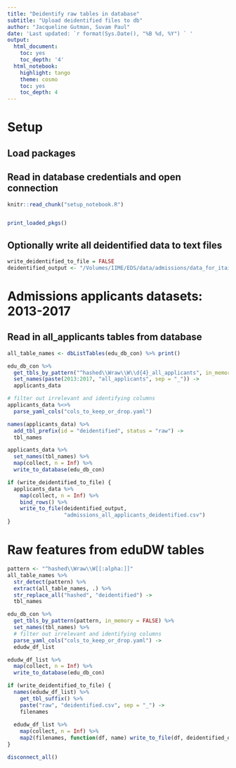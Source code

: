 ```yaml
---
title: "Deidentify raw tables in database"
subtitle: "Upload deidentified files to db"
author: "Jacqueline Gutman, Suvam Paul"
date: 'Last updated: `r format(Sys.Date(), "%B %d, %Y") ` '
output:
  html_document:
    toc: yes
    toc_depth: '4'
  html_notebook:
    highlight: tango
    theme: cosmo
    toc: yes
    toc_depth: 4
---
```


# Setup
## Load packages
## Read in database credentials and open connection

```r
knitr::read_chunk("setup_notebook.R")
```

```r
```

```r
print_loaded_pkgs()
```


## Optionally write all deidentified data to text files

```r
write_deidentified_to_file = FALSE
deidentified_output <- "/Volumes/IIME/EDS/data/admissions/data_for_itai/"
```

# Admissions applicants datasets: 2013-2017

## Read in all_applicants tables from database

```r
all_table_names <- dbListTables(edu_db_con) %>% print()

edu_db_con %>%
  get_tbls_by_pattern("^hashed\\Wraw\\W\\d{4}_all_applicants", in_memory = FALSE) %>%
  set_names(paste(2013:2017, "all_applicants", sep = "_")) -> 
  applicants_data
```

```r
# filter out irrelevant and identifying columns
applicants_data %<>% 
  parse_yaml_cols("cols_to_keep_or_drop.yaml")
```

```r
names(applicants_data) %>%
  add_tbl_prefix(id = "deidentified", status = "raw") ->
  tbl_names

applicants_data %>% 
  set_names(tbl_names) %>%
  map(collect, n = Inf) %>%
  write_to_database(edu_db_con)
```

```r
if (write_deidentified_to_file) {
  applicants_data %>%
    map(collect, n = Inf) %>%
    bind_rows() %>%
    write_to_file(deidentified_output, 
                  "admissions_all_applicants_deidentified.csv")
}
```

# Raw features from eduDW tables

```r
pattern <- "^hashed\\Wraw\\W[[:alpha:]]"
all_table_names %>%
  str_detect(pattern) %>%
  extract(all_table_names, .) %>%
  str_replace_all("hashed", "deidentified") ->
  tbl_names

edu_db_con %>%
  get_tbls_by_pattern(pattern, in_memory = FALSE) %>%
  set_names(tbl_names) %>%
  # filter out irrelevant and identifying columns
  parse_yaml_cols("cols_to_keep_or_drop.yaml") -> 
  edudw_df_list

edudw_df_list %>%
  map(collect, n = Inf) %>%
  write_to_database(edu_db_con)
```

```r
if (write_deidentified_to_file) {
  names(edudw_df_list) %>%
    get_tbl_suffix() %>%
    paste("raw", "deidentified.csv", sep = "_") ->
    filenames
  
  edudw_df_list %>%
    map(collect, n = Inf) %>%
    map2(filenames, function(df, name) write_to_file(df, deidentified_output, name))
}
```

```r
disconnect_all()
```
